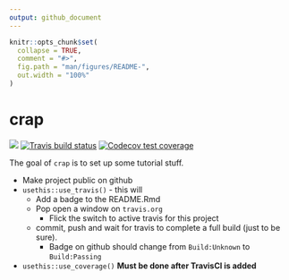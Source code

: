 ```yaml
---
output: github_document
---
```


<!-- README.md is generated from README.Rmd. Please edit that file -->

```r
knitr::opts_chunk$set(
  collapse = TRUE,
  comment = "#>",
  fig.path = "man/figures/README-",
  out.width = "100%"
)
```
# crap

<!-- badges: start -->
![](http://img.shields.io/badge/cool-useless-green.svg)
[![Travis build status](https://travis-ci.org/coolbutuseless/crap.svg?branch=master)](https://travis-ci.org/coolbutuseless/crap)
[![Codecov test coverage](https://codecov.io/gh/coolbutuseless/crap/branch/master/graph/badge.svg)](https://codecov.io/gh/coolbutuseless/crap?branch=master)
<!-- badges: end -->

The goal of `crap` is to set up some tutorial stuff.


* Make project public on github
* `usethis::use_travis()` - this will
    * Add a badge to the README.Rmd
    * Pop open a window on `travis.org`
        * Flick the switch to active travis for this project
    * commit, push and wait for travis to complete a full build (just to be sure).
        * Badge on github should change from `Build:Unknown` to `Build:Passing`
* `usethis::use_coverage()` **Must be done after TravisCI is added**
